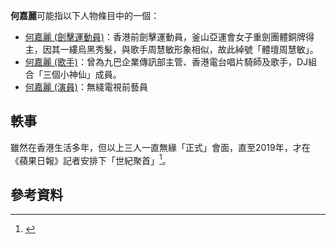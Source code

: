 {{NOT|何嘉莉}}
'''何嘉麗'''可能指以下人物條目中的一個：

* [[何嘉麗_(劍擊運動員)|何嘉麗 (劍擊運動員)]]：香港前劍擊運動員，釜山亞運會女子重劍團體銅牌得主，因其一縷烏黑秀髮，與歌手周慧敏形象相似，故此綽號「體壇周慧敏」。
* [[何嘉麗_(歌手)|何嘉麗 (歌手)]]：曾為九巴企業傳訊部主管、香港電台唱片騎師及歌手，DJ組合「三個小神仙」成員。
* [[何嘉麗_(演員)|何嘉麗 (演員)]]：無綫電視前藝員

== 軼事 ==
雖然在香港生活多年，但以上三人一直無緣「正式」會面，直至2019年，才在《蘋果日報》記者安排下「世紀聚首」<ref>{{Cite web |url=https://hk.appledaily.com/entertainment/20190704/L757LIB7P7AHQVUJ45ZHDH5S5Y/ |title=三個何嘉麗世紀會面 DJ、演員、運動員你識唔識分？ |access-date=2021-05-11 |archive-date=2021-05-13 |archive-url=https://web.archive.org/web/20210513175755/https://hk.appledaily.com/entertainment/20190704/L757LIB7P7AHQVUJ45ZHDH5S5Y/ |dead-url=yes }}</ref>。
== 參考資料 ==
{{reflist}}
{{disambig|K|cat=三字何姓人名消歧義}}